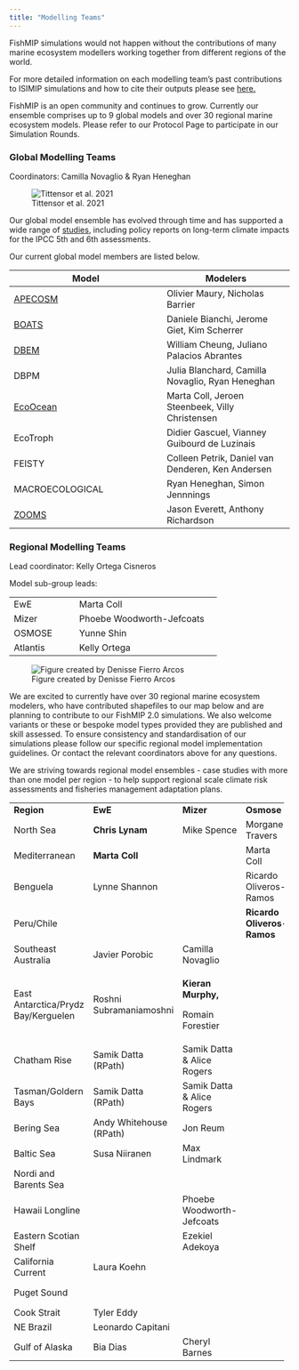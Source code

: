 ```yaml
---
title: "Modelling Teams"
---
```


FishMIP simulations would not happen without the contributions of many marine ecosystem modellers working together from different regions of the world.

For more detailed information on each modelling team's past contributions to ISIMIP simulations and how to cite their outputs please see [here.](https://www.isimip.org/impactmodels/)

FishMIP is an open community and continues to grow. Currently our ensemble comprises up to 9 global models and over 30 regional marine ecosystem models. Please refer to our Protocol Page to participate in our Simulation Rounds.

### Global Modelling Teams

Coordinators: Camilla Novaglio & Ryan Heneghan

![Tittensor et al. 2021](images/tittensoretal2021.png)

Our global model ensemble has evolved through time and has supported a wide range of [studies](publications.html), including policy reports on long-term climate impacts for the IPCC 5th and 6th assessments.

Our current global model members are listed below.

+--------------------------------------------------------------+---------------------------------------------------+
| Model                                                        | Modelers                                          |
+==============================================================+===================================================+
| [APECOSM](https://apecosm.org/)                              | Olivier Maury, Nicholas Barrier                   |
+--------------------------------------------------------------+---------------------------------------------------+
| [BOATS](https://earthsystemdynamics.org/models/boats/)       | Daniele Bianchi, Jerome Giet, Kim Scherrer        |
+--------------------------------------------------------------+---------------------------------------------------+
| [DBEM](https://coru.oceans.ubc.ca/research/)                 | William Cheung, Juliano Palacios Abrantes         |
+--------------------------------------------------------------+---------------------------------------------------+
| DBPM                                                         | Julia Blanchard, Camilla Novaglio, Ryan Heneghan  |
+--------------------------------------------------------------+---------------------------------------------------+
| [EcoOcean](https://ecopathinternational.org/ecoocean/)       | Marta Coll, Jeroen Steenbeek, Villy Christensen   |
+--------------------------------------------------------------+---------------------------------------------------+
| EcoTroph                                                     | Didier Gascuel, Vianney Guibourd de Luzinais      |
+--------------------------------------------------------------+---------------------------------------------------+
| FEISTY                                                       | Colleen Petrik, Daniel van Denderen, Ken Andersen |
+--------------------------------------------------------------+---------------------------------------------------+
| MACROECOLOGICAL                                              | Ryan Heneghan, Simon Jennnings                    |
+--------------------------------------------------------------+---------------------------------------------------+
| [ZOOMS](https://github.com/MathMarEcol/ZoopModelSizeSpectra) | Jason Everett, Anthony Richardson                 |
+--------------------------------------------------------------+---------------------------------------------------+

### Regional Modelling Teams

Lead coordinator: Kelly Ortega Cisneros

Model sub-group leads:

+----------------+-----------------------------------+
| EwE            | Marta Coll                        |
+----------------+-----------------------------------+
| Mizer          | Phoebe Woodworth-Jefcoats         |
+----------------+-----------------------------------+
| OSMOSE         | Yunne Shin                        |
+----------------+-----------------------------------+
| Atlantis       | Kelly Ortega                      |
+----------------+-----------------------------------+

![Figure created by Denisse Fierro Arcos](FishMIP_regional_models.png)

We are excited to currently have over 30 regional marine ecosystem modelers, who have contributed shapefiles to our map below and are planning to contribute to our FishMIP 2.0 simulations. We also welcome variants or these or bespoke model types provided they are published and skill assessed. To ensure consistency and standardisation of our simulations please follow our specific regional model implementation guidelines. Or contact the relevant coordinators above for any questions.

We are striving towards regional model ensembles - case studies with more than one model per region - to help support regional scale climate risk assessments and fisheries management adaptation plans.

+-------------------------------------+-------------------------+----------------------------+----------------------------+----------------------------------------+
| **Region**                          | **EwE**                 | **Mizer**                  | **Osmose**                 | **Atlantis**                           |
+-------------------------------------+-------------------------+----------------------------+----------------------------+----------------------------------------+
| North Sea                           | **Chris Lynam**         | Mike Spence                | Morgane Travers            |                                        |
+-------------------------------------+-------------------------+----------------------------+----------------------------+----------------------------------------+
| Mediterranean                       | **Marta Coll**          |                            | Marta Coll                 |                                        |
+-------------------------------------+-------------------------+----------------------------+----------------------------+----------------------------------------+
| Benguela                            | Lynne Shannon           |                            | Ricardo Oliveros-Ramos     | **Kelly Ortega**                       |
+-------------------------------------+-------------------------+----------------------------+----------------------------+----------------------------------------+
| Peru/Chile                          |                         |                            | **Ricardo Oliveros-Ramos** |                                        |
+-------------------------------------+-------------------------+----------------------------+----------------------------+----------------------------------------+
| Southeast Australia                 | Javier Porobic          | Camilla Novaglio           |                            | Beth Fulton                            |
+-------------------------------------+-------------------------+----------------------------+----------------------------+----------------------------------------+
| East Antarctica/Prydz Bay/Kerguelen | Roshni Subramaniamoshni | **Kieran Murphy,**         |                            | Ilaria Stollberg , Javier Porobic      |
|                                     |                         |                            |                            |                                        |
|                                     |                         | Romain Forestier           |                            |                                        |
+-------------------------------------+-------------------------+----------------------------+----------------------------+----------------------------------------+
| Chatham Rise                        | Samik Datta (RPath)     | Samik Datta & Alice Rogers |                            | VidetteMcGregor                        |
+-------------------------------------+-------------------------+----------------------------+----------------------------+----------------------------------------+
| Tasman/Goldern Bays                 | Samik Datta (RPath)     | Samik Datta & Alice Rogers |                            | VidetteMcGregor                        |
+-------------------------------------+-------------------------+----------------------------+----------------------------+----------------------------------------+
| Bering Sea                          | Andy Whitehouse (RPath) | Jon Reum                   |                            |                                        |
+-------------------------------------+-------------------------+----------------------------+----------------------------+----------------------------------------+
| Baltic Sea                          | Susa Niiranen           | Max Lindmark               |                            |                                        |
+-------------------------------------+-------------------------+----------------------------+----------------------------+----------------------------------------+
| Nordi and Barents Sea               |                         |                            |                            | Bérengère Husson                       |
+-------------------------------------+-------------------------+----------------------------+----------------------------+----------------------------------------+
| Hawaii Longline                     |                         | Phoebe Woodworth-Jefcoats  |                            | James Ruzicka & Caren Barcelo(ECOTRAN) |
+-------------------------------------+-------------------------+----------------------------+----------------------------+----------------------------------------+
| Eastern Scotian Shelf               |                         | Ezekiel Adekoya            |                            |                                        |
+-------------------------------------+-------------------------+----------------------------+----------------------------+----------------------------------------+
| California Current                  | Laura Koehn             |                            |                            | Isaac Kaplan                           |
+-------------------------------------+-------------------------+----------------------------+----------------------------+----------------------------------------+
| Puget Sound                         |                         |                            |                            | Hem Morzaria-Luna                      |
+-------------------------------------+-------------------------+----------------------------+----------------------------+----------------------------------------+
| Cook Strait                         | Tyler Eddy              |                            |                            |                                        |
+-------------------------------------+-------------------------+----------------------------+----------------------------+----------------------------------------+
| NE Brazil                           | Leonardo Capitani       |                            |                            |                                        |
+-------------------------------------+-------------------------+----------------------------+----------------------------+----------------------------------------+
| Gulf of Alaska                      | Bia Dias                | Cheryl Barnes              |                            |                                        |
+-------------------------------------+-------------------------+----------------------------+----------------------------+----------------------------------------+

#### 
